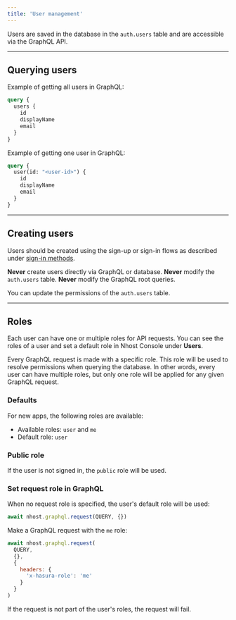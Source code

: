 ```yaml
---
title: 'User management'
---
```


Users are saved in the database in the `auth.users` table and are accessible via the GraphQL API.

---

## Querying users

Example of getting all users in GraphQL:

```graphql
query {
  users {
    id
    displayName
    email
  }
}
```

Example of getting one user in GraphQL:

```graphql
query {
  user(id: "<user-id>") {
    id
    displayName
    email
  }
}
```

---

## Creating users

Users should be created using the sign-up or sign-in flows as described under [sign-in methods](/platform/authentication/sign-in-methods).

**Never** create users directly via GraphQL or database. **Never** modify the `auth.users` table. **Never** modify the GraphQL root queries.

You can update the permissions of the `auth.users` table.

---

## Roles

Each user can have one or multiple roles for API requests. You can see the roles of a user and set a default role in Nhost Console under **Users**.

Every GraphQL request is made with a specific role. This role will be used to resolve permissions when querying the database. In other words, every user can have multiple roles, but only one role will be applied for any given GraphQL request.

### Defaults

For new apps, the following roles are available:

- Available roles: `user` and `me`
- Default role: `user`

### Public role

If the user is not signed in, the `public` role will be used.

### Set request role in GraphQL

When no request role is specified, the user's default role will be used:

```js
await nhost.graphql.request(QUERY, {})
```

Make a GraphQL request with the `me` role:

```js
await nhost.graphql.request(
  QUERY,
  {},
  {
    headers: {
      'x-hasura-role': 'me'
    }
  }
)
```

If the request is not part of the user's roles, the request will fail.
